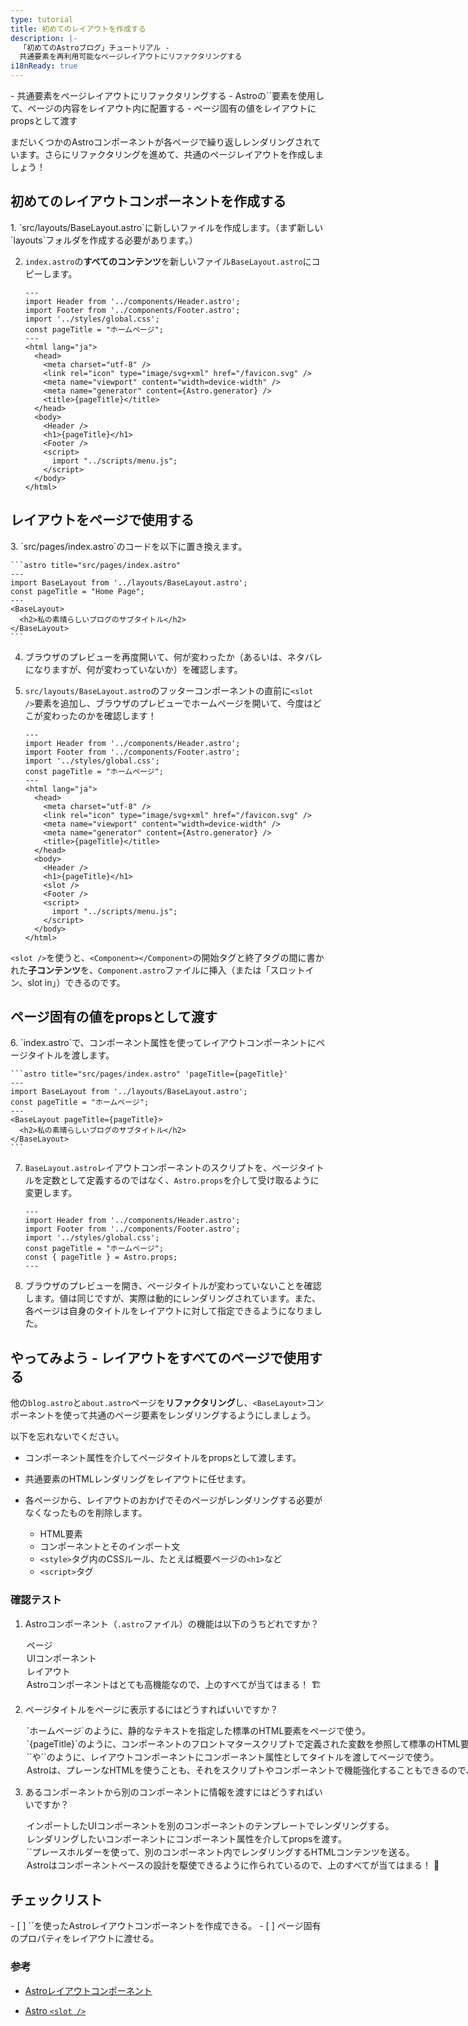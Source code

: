 ```yaml
---
type: tutorial
title: 初めてのレイアウトを作成する
description: |-
  「初めてのAstroブログ」チュートリアル -
  共通要素を再利用可能なページレイアウトにリファクタリングする
i18nReady: true
---
```



<PreCheck>
  - 共通要素をページレイアウトにリファクタリングする
  - Astroの`<slot />`要素を使用して、ページの内容をレイアウト内に配置する
  - ページ固有の値をレイアウトにpropsとして渡す
</PreCheck>

まだいくつかのAstroコンポーネントが各ページで繰り返しレンダリングされています。さらにリファクタリングを進めて、共通のページレイアウトを作成しましょう！

## 初めてのレイアウトコンポーネントを作成する

<Steps>
1. `src/layouts/BaseLayout.astro`に新しいファイルを作成します。（まず新しい`layouts`フォルダを作成する必要があります。）

2. `index.astro`の**すべてのコンテンツ**を新しいファイル`BaseLayout.astro`にコピーします。

    ```astro title="src/layouts/BaseLayout.astro"
    ---
    import Header from '../components/Header.astro';
    import Footer from '../components/Footer.astro';
    import '../styles/global.css';
    const pageTitle = "ホームページ";
    ---
    <html lang="ja">
      <head>
        <meta charset="utf-8" />
        <link rel="icon" type="image/svg+xml" href="/favicon.svg" />
        <meta name="viewport" content="width=device-width" />
        <meta name="generator" content={Astro.generator} />
        <title>{pageTitle}</title>
      </head>
      <body>
        <Header />
        <h1>{pageTitle}</h1>
        <Footer />
        <script>
          import "../scripts/menu.js";
        </script>
      </body>
    </html>
    ```
</Steps>

## レイアウトをページで使用する

<Steps>
3. `src/pages/index.astro`のコードを以下に置き換えます。

    ```astro title="src/pages/index.astro"
    ---
    import BaseLayout from '../layouts/BaseLayout.astro';
    const pageTitle = "Home Page";
    ---
    <BaseLayout>
      <h2>私の素晴らしいブログのサブタイトル</h2>
    </BaseLayout>
    ```

4. ブラウザのプレビューを再度開いて、何が変わったか（あるいは、ネタバレになりますが、何が変わっていないか）を確認します。
    
5. `src/layouts/BaseLayout.astro`のフッターコンポーネントの直前に`<slot />`要素を追加し、ブラウザのプレビューでホームページを開いて、今度はどこが変わったのかを確認します！

    ```astro title="src/layouts/BaseLayout.astro" ins={18}
    ---
    import Header from '../components/Header.astro';
    import Footer from '../components/Footer.astro';
    import '../styles/global.css';
    const pageTitle = "ホームページ";
    ---
    <html lang="ja">
      <head>
        <meta charset="utf-8" />
        <link rel="icon" type="image/svg+xml" href="/favicon.svg" />
        <meta name="viewport" content="width=device-width" />
        <meta name="generator" content={Astro.generator} />
        <title>{pageTitle}</title>
      </head>
      <body>
        <Header />
        <h1>{pageTitle}</h1>
        <slot />
        <Footer />
        <script>
          import "../scripts/menu.js";
        </script>
      </body>
    </html>
    ```
</Steps>

`<slot />`を使うと、`<Component></Component>`の開始タグと終了タグの間に書かれた**子コンテンツ**を、`Component.astro`ファイルに挿入（または「スロットイン、slot in」）できるのです。

## ページ固有の値をpropsとして渡す

<Steps>
6. `index.astro`で、コンポーネント属性を使ってレイアウトコンポーネントにページタイトルを渡します。

    ```astro title="src/pages/index.astro" 'pageTitle={pageTitle}'
    ---
    import BaseLayout from '../layouts/BaseLayout.astro';
    const pageTitle = "ホームページ";
    ---
    <BaseLayout pageTitle={pageTitle}>
      <h2>私の素晴らしいブログのサブタイトル</h2>
    </BaseLayout>
    ```

7. `BaseLayout.astro`レイアウトコンポーネントのスクリプトを、ページタイトルを定数として定義するのではなく、`Astro.props`を介して受け取るように変更します。

    ```astro title="src/layouts/BaseLayout.astro" del={5} ins={6}
    ---
    import Header from '../components/Header.astro';
    import Footer from '../components/Footer.astro';
    import '../styles/global.css';
    const pageTitle = "ホームページ";
    const { pageTitle } = Astro.props;
    ---
    ```

8. ブラウザのプレビューを開き、ページタイトルが変わっていないことを確認します。値は同じですが、実際は動的にレンダリングされています。また、各ページは自身のタイトルをレイアウトに対して指定できるようになりました。
</Steps>

<Box icon="puzzle-piece">

## やってみよう - レイアウトをすべてのページで使用する

他の`blog.astro`と`about.astro`ページを**リファクタリング**し、`<BaseLayout>`コンポーネントを使って共通のページ要素をレンダリングするようにしましょう。

以下を忘れないでください。

- コンポーネント属性を介してページタイトルをpropsとして渡します。

- 共通要素のHTMLレンダリングをレイアウトに任せます。

- 各ページから、レイアウトのおかげでそのページがレンダリングする必要がなくなったものを削除します。

  - HTML要素
  - コンポーネントとそのインポート文
  - `<style>`タグ内のCSSルール、たとえば概要ページの`<h1>`など
  - `<script>`タグ
</Box>



<Box icon="question-mark">

### 確認テスト

1. Astroコンポーネント（`.astro`ファイル）の機能は以下のうちどれですか？

    <MultipleChoice>
      <Option>ページ</Option>
      <Option>UIコンポーネント</Option>
      <Option>レイアウト</Option>
      <Option isCorrect>Astroコンポーネントはとても高機能なので、上のすべてが当てはまる！ 🏗️</Option>
    </MultipleChoice>

2. ページタイトルをページに表示するにはどうすればいいですか？

    <MultipleChoice>
      <Option>
        `<h1>ホームページ</h1>`のように、静的なテキストを指定した標準のHTML要素をページで使う。
      </Option>
      <Option>
        `<h1>{pageTitle}</h1>`のように、コンポーネントのフロントマタースクリプトで定義された変数を参照して標準のHTML要素をページで使う。
      </Option>
      <Option>
        `<BaseLayout title="ホームページ" />`や`<BaseLayout title={pageTitle} />`のように、レイアウトコンポーネントにコンポーネント属性としてタイトルを渡してページで使う。
      </Option>
      <Option isCorrect>
        Astroは、プレーンなHTMLを使うことも、それをスクリプトやコンポーネントで機能強化することもできるので、上のすべてが当てはまる！ 💪
      </Option>
    </MultipleChoice>

3. あるコンポーネントから別のコンポーネントに情報を渡すにはどうすればいいですか？

    <MultipleChoice>
      <Option>
        インポートしたUIコンポーネントを別のコンポーネントのテンプレートでレンダリングする。
      </Option>
      <Option>
        レンダリングしたいコンポーネントにコンポーネント属性を介してpropsを渡す。
      </Option>
      <Option>
        `<slot />`プレースホルダーを使って、別のコンポーネント内でレンダリングするHTMLコンテンツを送る。
      </Option>
      <Option isCorrect>
        Astroはコンポーネントベースの設計を駆使できるように作られているので、上のすべてが当てはまる！ 🧩
      </Option>
    </MultipleChoice>

</Box>

<Box icon="check-list">

## チェックリスト

<Checklist>
- [ ] `<slot />`を使ったAstroレイアウトコンポーネントを作成できる。
- [ ] ページ固有のプロパティをレイアウトに渡せる。
</Checklist>
</Box>

### 参考

- [Astroレイアウトコンポーネント](/ja/basics/layouts/)

- [Astro `<slot />`](/ja/basics/astro-components/#slots)
